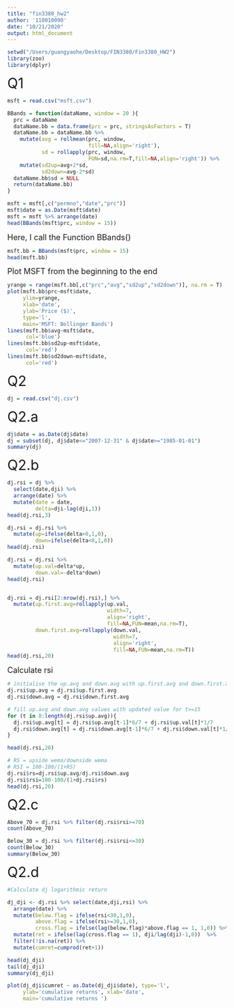 ```yaml
---
title: "fin3380_hw2"
author: '118010090'
date: "10/21/2020"
output: html_document
---
```


```r
setwd("/Users/guangyaohe/Desktop/FIN3380/Fin3380_HW2")
library(zoo)
library(dplyr)
```
<font size=6 >Q1</font>
```r
msft = read.csv("msft.csv")

BBands = function(dataName, window = 20 ){
  prc = dataName
  dataName.bb = data.frame(prc = prc, stringsAsFactors = T)
  dataName.bb = dataName.bb %>% 
    mutate(avg = rollmean(prc, window,
                          fill=NA,align='right'),
           sd = rollapply(prc, window,
                          FUN=sd,na.rm=T,fill=NA,align='right')) %>% 
    mutate(sd2up=avg+2*sd,
           sd2down=avg-2*sd)
  dataName.bb$sd = NULL
  return(dataName.bb)
}
```


```r
msft = msft[,c("permno","date","prc")]
msft$date = as.Date(msft$date)
msft = msft %>% arrange(date)
head(BBands(msft$prc, window = 15))
```

<font size=4 >Here, I call the Function BBands()</font>
```r
msft.bb = BBands(msft$prc, window = 15)
head(msft.bb)
```
<font size=4 >Plot MSFT from the beginning to the end</font>
```r
yrange = range(msft.bb[,c("prc","avg","sd2up","sd2down")], na.rm = T)
plot(msft.bb$prc~msft$date,
     ylim=yrange,
     xlab='date',
     ylab='Price ($)',
     type='l',
     main='MSFT: Bollinger Bands')
lines(msft.bb$avg~msft$date,
      col='blue')
lines(msft.bb$sd2up~msft$date,
      col='red')
lines(msft.bb$sd2down~msft$date,
      col='red')
```
<font size=6 >Q2</font>
```r
dj = read.csv("dj.csv")
```

<font size=6 >Q2.a</font>
```r
dj$date = as.Date(dj$date)
dj = subset(dj, dj$date<="2007-12-31" & dj$date>="1985-01-01")
summary(dj)
```
<font size=6 >Q2.b</font>
```r
dj.rsi = dj %>% 
  select(date,dji) %>% 
  arrange(date) %>%
  mutate(date = date,
         delta=dji-lag(dji,1))
head(dj.rsi,3)

dj.rsi = dj.rsi %>% 
  mutate(up=ifelse(delta>0,1,0),
         down=ifelse(delta<0,1,0))
head(dj.rsi)

dj.rsi = dj.rsi %>% 
  mutate(up.val=delta*up,
         down.val=-delta*down)
head(dj.rsi)


dj.rsi = dj.rsi[2:nrow(dj.rsi),] %>%
  mutate(up.first.avg=rollapply(up.val,
                                width=7,
                                align='right',
                                fill=NA,FUN=mean,na.rm=T),
         down.first.avg=rollapply(down.val,
                                  width=7,
                                  align='right',
                                  fill=NA,FUN=mean,na.rm=T))
head(dj.rsi,20)
```
<font size=4 >Calculate rsi</font>
```r
# initialise the up.avg and down.avg with up.first.avg and down.first.avg values
dj.rsi$up.avg = dj.rsi$up.first.avg
dj.rsi$down.avg = dj.rsi$down.first.avg

# fill up.avg and down.avg values with updated value for t>=15
for (t in 8:length(dj.rsi$up.avg)){
  dj.rsi$up.avg[t] = dj.rsi$up.avg[t-1]*6/7 + dj.rsi$up.val[t]*1/7
  dj.rsi$down.avg[t] = dj.rsi$down.avg[t-1]*6/7 + dj.rsi$down.val[t]*1/7
}

head(dj.rsi,20)

# RS = upside wema/downside wema
# RSI = 100-100/(1+RS)
dj.rsi$rs=dj.rsi$up.avg/dj.rsi$down.avg
dj.rsi$rsi=100-100/(1+dj.rsi$rs)
head(dj.rsi,20)
```
<font size=6 >Q2.c</font>
```r
Above_70 = dj.rsi %>% filter(dj.rsi$rsi>=70)
count(Above_70)

Below_30 = dj.rsi %>% filter(dj.rsi$rsi<=30)
count(Below_30)
summary(Below_30)

```
<font size=6 >Q2.d</font>
```r
#Calculate dj logarithmic return

dj_dji <- dj.rsi %>% select(date,dji,rsi) %>%
  arrange(date) %>%
  mutate(below.flag = ifelse(rsi<30,1,0),
         above.flag = ifelse(rsi>=30,1,0),
         cross.flag = ifelse(lag(below.flag)*above.flag == 1, 1,0)) %>%
  mutate(ret = ifelse(lag(cross.flag == 1), dji/lag(dji)-1,0))  %>%
  filter(!is.na(ret)) %>%
  mutate(cumret=cumprod(ret+1))
```

```r
head(dj_dji)
tail(dj_dji)
summary(dj_dji)

plot(dj_dji$cumret ~ as.Date(dj_dji$date), type='l',
     ylab='cumulative returns', xlab='date',
     main='cumulative returns ')
```
